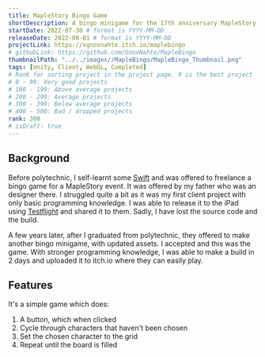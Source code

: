 ```yaml
---
title: MapleStory Bingo Game
shortDescription: A bingo minigame for the 17th anniversary MapleStory event
startDate: 2022-07-30 # format is YYYY-MM-DD
releaseDate: 2022-08-01 # format is YYYY-MM-DD
projectLink: https://xgnoxnahte.itch.io/maplebingo
# githubLink: https://github.com/GnoxNahte/MapleBingo 
thumbnailPath: "../../images//MapleBingo/MapleBingo_Thumbnail.png"
tags: [Unity, Client, WebGL, Completed]
# Rank for sorting project in the project page. 0 is the best project
# 0 - 99: Very good projects
# 100 - 199: Above average projects 
# 200 - 299: Average projects
# 300 - 399: Below average projects
# 400 - 500: Bad / dropped projects
rank: 300
# isDraft: true
---
```


## Background
Before polytechnic, I self-learnt some [Swift](https://developer.apple.com/swift/) and was offered to freelance a bingo game for a MapleStory event. It was offered by my father who was an designer there. I struggled quite a bit as it was my first client project with only basic programming knowledge. I was able to release it to the iPad using [Testflight](https://developer.apple.com/testflight/) and shared it to them. Sadly, I have lost the source code and the build.

A few years later, after I graduated from polytechnic, they offered to make another bingo minigame, with updated assets. I accepted and this was the game. With stronger programming knowledge, I was able to make a build in 2 days and uploaded it to itch.io where they can easily play.

## Features
It's a simple game which does:
1. A button, which when clicked
2. Cycle through characters that haven't been chosen
3. Set the chosen character to the grid
4. Repeat until the board is filled